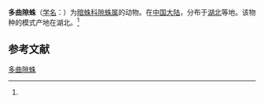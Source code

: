 {{Speciesbox
| name = 多曲隙蛛
| status = 
| status_system = 
| image = 
| genus = Coelotes
| species = sinualis
| authority = (Chen et al, 1991)<ref name='id14115'>{{cite web| url =http://www.bioinfo.cn/db05/BjdwSpecies.php?action=view&id=14115| title =多曲隙蛛| work =《中国动物物种编目数据库》| publisher =中国科学院微生物研究所| author =中国科学院动物研究所| accessdate =2009-04-28| deadurl =yes| archiveurl =https://web.archive.org/web/20160305030724/http://www.bioinfo.cn/db05/BjdwSpecies.php?action=view&id=14115| archivedate =2016-03-05}}</ref>
}}

'''多曲隙蛛'''（[[学名|学名]]：{{lang|la|''Coelotes sinualis''}}）为[[暗蛛科|暗蛛科]][[隙蛛属|隙蛛属]]的动物。在[[中国大陆|中国大陆]]，分布于[[湖北|湖北]]等地。该物种的模式产地在湖北。<ref name='id14115'/>

== 参考文献 ==
{{reflist}}

{{Wikispecies|Coelotes sinualis}}

[[Category:隙蛛属|多曲隙蛛]]


{{蜘蛛小作品}}